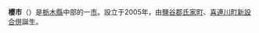 {{日本都市|
自治體名=櫻市|
圖像=[[File:Kitsuregawa_Goyobori_01.JPG|240px]]|
圖像說明=[[喜連川宿|喜連川宿]]老街（喜連川老街）|
市章=|
日文原名=さくら市|
平假名=さくらし|
羅馬字拼音=Sakura-shi|
都道府縣=栃木縣|
支廳=|
編號=09214-2|
面積=125.46|
邊界未定=|
人口=42,094|
統計時間=2007年8月1日|
自治體=[[宇都宮市|宇都宮市]]、[[矢板市|矢板市]]、[[大田原市|大田原市]]、[[那須烏山市|那須烏山市]]、[[鹽谷町|鹽谷町]]、[[高根澤町|高根澤町]]、[[那珂川町|那珂川町]]|
樹=|
花=|
鳥=|
其他象徵物=|
其他象徵=|
郵遞區號=329-1311|
所在地=櫻市氏家2771|
電話號碼=28-681-1111|
外部連結=http://www.city.tochigi-sakura.lg.jp/|
經度=|
緯度=|
地圖=|
註記= |
}}
'''櫻市'''（{{jpn|j=さくら市|hg=さくらし|rm=Sakura shi|f=y}}）是[[栃木縣|栃木縣]]中部的一[[市|市]]。設立于2005年，由[[鹽谷郡|鹽谷郡]][[氏家町|氏家町]]、[[喜連川町|喜連川町]][[市町村合併|新設合併]]誕生。

{{栃木縣}}
{{Authority control}}
{{日本地理小作品}}